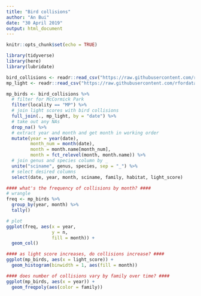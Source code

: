 ```yaml
---
title: "Bird collisions"
author: "An Bui"
date: "30 April 2019"
output: html_document
---
```


```r
knitr::opts_chunk$set(echo = TRUE)
```

```r
library(tidyverse)
library(here)
library(lubridate)
```

```r
bird_collisions <- readr::read_csv("https://raw.githubusercontent.com/rfordatascience/tidytuesday/master/data/2019/2019-04-30/bird_collisions.csv")
mp_light <- readr::read_csv("https://raw.githubusercontent.com/rfordatascience/tidytuesday/master/data/2019/2019-04-30/mp_light.csv")
```

```r
mp_birds <- bird_collisions %>% 
  # filter for McCormick Park
  filter(locality == "MP") %>% 
  # join light scores with bird collisions
  full_join(., mp_light, by = "date") %>% 
  # take out any NAs
  drop_na() %>% 
  # extract year and month and get month in working order
  mutate(year = year(date),
         month_num = month(date),
         month = month.name[month_num],
         month = fct_relevel(month, month.name)) %>% 
  # join genus and species column by _
  unite("sciname", genus, species, sep = "_") %>% 
  # select desired columns
  select(date, year, month, sciname, family, habitat, light_score)
```

```r
#### what's the frequency of collisions by month? ####
# wrangle
freq <- mp_birds %>% 
  group_by(year, month) %>% 
  tally()

# plot
ggplot(freq, aes(x = year,
                 y = n,
                 fill = month)) +
  geom_col()

#### as light score increases, do collisions increase? ####
ggplot(mp_birds, aes(x = light_score)) +
  geom_histogram(binwidth = 1, aes(fill = month))

#### does number of collisions vary by family over time? ####
ggplot(mp_birds, aes(x = year)) +
  geom_freqpoly(aes(color = family))

```




